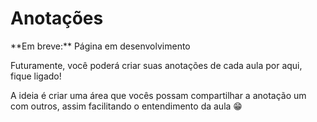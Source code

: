 
# Anotações

 
<Callout type="warning" emoji="⚠️">
  **Em breve:** Página em desenvolvimento
</Callout>

Futuramente, você poderá criar suas anotações de cada aula por aqui, fique ligado!

A ideia é criar uma área que vocês possam compartilhar a anotação um com outros, assim facilitando o entendimento da aula 😁
